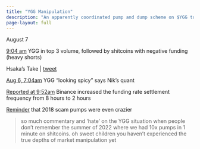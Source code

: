 ```yaml
---
title: "YGG Manipulation"
description: "An apparently coordinated pump and dump scheme on $YGG token."
page-layout: full
---
```


August 7

[9:04 am](https://twitter.com/52kskew/status/1688536492333989894?s=20) YGG in top 3 volume, followed by shitcoins with negative funding (heavy shorts)

Hsaka's Take | [tweet](https://twitter.com/HsakaTrades/status/1688541949978931200?s=20)

[Aug 6, 7:04am](https://twitter.com/nik_algo/status/1688143969908342784?s=20) YGG "looking spicy" says Nik's quant

[Reported at 9:52am](https://twitter.com/nononsensetrade/status/1688548732244312064) Binance increased the funding rate settlement frequency from 8 hours to 2 hours

[Reminder](https://twitter.com/jtradestar/status/1688543385110396928) that 2018 scam pumps were even crazier

> so much commentary and 'hate' on the YGG situation when people don't remember the summer of 2022 where we had 10x pumps in 1 minute on shitcoins. oh sweet children you haven't experienced the true depths of market manipulation yet